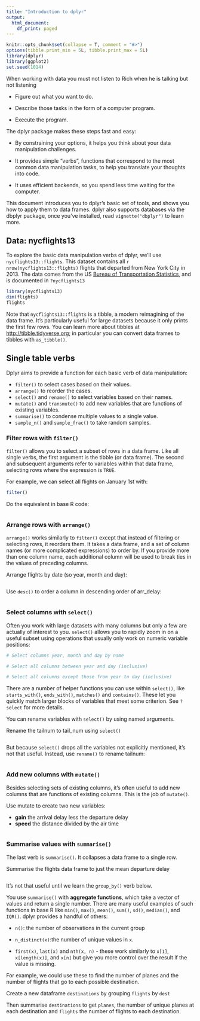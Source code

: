```yaml
---
title: "Introduction to dplyr"
output:
  html_document:
    df_print: paged
---
```


```r
knitr::opts_chunk$set(collapse = T, comment = "#>")
options(tibble.print_min = 5L, tibble.print_max = 5L)
library(dplyr)
library(ggplot2)
set.seed(1014)
```

When working with data you must not listen to Rich when he is talking but not listening

* Figure out what you want to do.

* Describe those tasks in the form of a computer program.

* Execute the program.

The dplyr package makes these steps fast and easy:

* By constraining your options, it helps you think about your data manipulation 
  challenges.

* It provides simple "verbs", functions that correspond to the most common data 
  manipulation tasks, to help you translate your thoughts into code.

* It uses efficient backends, so you spend less time waiting for the computer.

This document introduces you to dplyr's basic set of tools, and shows you how to apply them to data frames. dplyr also supports databases via the dbplyr package, once you've installed, read `vignette("dbplyr")` to learn more.

## Data: nycflights13

To explore the basic data manipulation verbs of dplyr, we'll use `nycflights13::flights`. This dataset contains all `r nrow(nycflights13::flights)` flights that departed from New York City in 2013. The data comes from the US [Bureau of Transportation Statistics](http://www.transtats.bts.gov/DatabaseInfo.asp?DB_ID=120&Link=0), and is documented in `?nycflights13`

```r
library(nycflights13)
dim(flights)
flights
```

Note that `nycflights13::flights` is a tibble, a modern reimagining of the data frame. It's particularly useful for large datasets because it only prints the first few rows. You can learn more about tibbles at <http://tibble.tidyverse.org>; in particular you can convert data frames to tibbles with `as_tibble()`.

## Single table verbs

Dplyr aims to provide a function for each basic verb of data manipulation:

* `filter()` to select cases based on their values.
* `arrange()` to reorder the cases.
* `select()` and `rename()` to select variables based on their names.
* `mutate()` and `transmute()` to add new variables that are functions of existing variables.
* `summarise()` to condense multiple values to a single value.
* `sample_n()` and `sample_frac()` to take random samples.

### Filter rows with `filter()`

`filter()` allows you to select a subset of rows in a data frame. Like all single verbs, the first argument is the tibble (or data frame). The second and subsequent arguments refer to variables within that data frame, selecting rows where the expression is `TRUE`.

For example, we can select all flights on January 1st with:

```r
filter()
```

Do the equivalent in base R code:

```r

```

### Arrange rows with `arrange()`

`arrange()` works similarly to `filter()` except that instead of filtering or selecting rows, it reorders them. It takes a data frame, and a set of column names (or more complicated expressions) to order by. If you provide more than one column name, each additional column will be used to break ties in the values of preceding columns.

Arrange flights by date (so year, month and day):

```r

```

Use `desc()` to order a column in descending order of arr_delay:

```r

```

### Select columns with `select()`

Often you work with large datasets with many columns but only a few are actually of interest to you. `select()` allows you to rapidly zoom in on a useful subset using operations that usually only work on numeric variable positions:

```r
# Select columns year, month and day by name

# Select all columns between year and day (inclusive)

# Select all columns except those from year to day (inclusive)

```

There are a number of helper functions you can use within `select()`, like `starts_with()`, `ends_with()`, `matches()` and `contains()`. These let you quickly match larger blocks of variables that meet some criterion. See `?select` for more details.

You can rename variables with `select()` by using named arguments.

Rename the tailnum to tail_num using `select()`

```r

```

But because `select()` drops all the variables not explicitly mentioned, it's not that useful. Instead, use `rename()` to rename tailnum:

```r

```

### Add new columns with `mutate()`

Besides selecting sets of existing columns, it's often useful to add new columns that are functions of existing columns.  This is the job of `mutate()`.

Use mutate to create two new variables:

* **gain** the arrival delay less the departure delay
* **speed** the distance divided by the air time

```r

```


### Summarise values with `summarise()`

The last verb is `summarise()`. It collapses a data frame to a single row.

Summarise the flights data frame to just the mean departure delay

```r

```

It's not that useful until we learn the `group_by()` verb below.

You use `summarise()` with __aggregate functions__, which take a vector of values and return a single number. There are many useful examples of such functions in base R like `min()`, `max()`, `mean()`, `sum()`, `sd()`, `median()`, and `IQR()`. dplyr provides a handful of others:

* `n()`: the number of observations in the current group

* `n_distinct(x)`:the number of unique values in `x`.

* `first(x)`, `last(x)` and `nth(x, n)` - these work
  similarly to `x[1]`, `x[length(x)]`, and `x[n]` but give you more control
  over the result if the value is missing.

For example, we could use these to find the number of planes and the number of flights that go to each possible destination.

Create a new dataframe `destinations` by grouping `flights` by `dest`

Then summarise `destinations` to get `planes`, the number of unique planes at each destination and `flights` the number of flights to each destination.

```r

```
